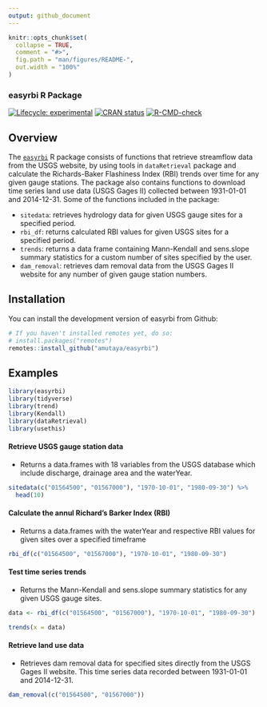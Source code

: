 ```yaml
---
output: github_document
---
```



```r
knitr::opts_chunk$set(
  collapse = TRUE,
  comment = "#>",
  fig.path = "man/figures/README-",
  out.width = "100%"
)
```

### easyrbi R Package

<!-- badges: start -->
[![Lifecycle: experimental](https://img.shields.io/badge/lifecycle-experimental-orange.svg)](https://lifecycle.r-lib.org/articles/stages.html#experimental)
[![CRAN status](https://www.r-pkg.org/badges/version/SDS270)](https://CRAN.R-project.org/package=SDS270)
[![R-CMD-check](https://github.com/wndlovu/easyrbi/workflows/R-CMD-check/badge.svg)](https://github.com/wndlovu/easyrbi/actions)
<!-- badges: end -->


## Overview

The [`easyrbi`](https://github.com/amutaya/easyrbi) R package consists of functions that retrieve streamflow data from the USGS website, by using tools in `dataRetrieval` package and calculate the Richards-Baker Flashiness Index (RBI) trends over time for any given gauge stations. The package also contains functions to download time series land use data (USGS Gages II) collected between 1931-01-01 and 2014-12-31. Some of the functions included in the package:

- `sitedata`: retrieves hydrology data for given USGS gauge sites for a specified period.
- `rbi_df`: returns calculated RBI values for given USGS sites for a specified period.
- `trends`: returns a data frame containing Mann-Kendall and sens.slope summary statistics for a custom number of sites specified by the user.
- `dam_removal`: retrieves dam removal data from the USGS Gages II website for any number of given gauge station numbers.


## Installation

You can install the development version of easyrbi from Github:
```r
# If you haven't installed remotes yet, do so:
# install.packages("remotes")
remotes::install_github("amutaya/easyrbi")
```

## Examples

```r
library(easyrbi)
library(tidyverse)
library(trend)
library(Kendall)
library(dataRetrieval)
library(usethis)
```

#### Retrieve USGS gauge station data 
- Returns a data.frames with 18 variables from the USGS database which include discharge, drainage area and the waterYear.
```r
sitedata(c("01564500", "01567000"), "1970-10-01", "1980-09-30") %>% 
  head(10)
```

#### Calculate the annul Richard's Barker Index (RBI) 
- Returns a data.frames with the waterYear and respective RBI values for given sites over a specified timeframe
```r
rbi_df(c("01564500", "01567000"), "1970-10-01", "1980-09-30")
```
#### Test time series trends
- Returns the Mann-Kendall and sens.slope summary statistics for any given USGS gauge sites. 
```r
data <- rbi_df(c("01564500", "01567000"), "1970-10-01", "1980-09-30")

trends(x = data) 
```
#### Retrieve land use data
- Retrieves dam removal data for specified sites directly from the USGS Gages II website. This time series data recorded between 1931-01-01 and 2014-12-31.
```r
dam_removal(c("01564500", "01567000"))
```


